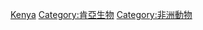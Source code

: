 {{Catnav|頁面分類|各種主題的頁面分類|按國家分類|各國生物|各國動物}}

[[Category:各國動物|Kenya]]
[[Category:肯亞生物|Category:肯亞生物]]
[[Category:非洲動物|Category:非洲動物]]